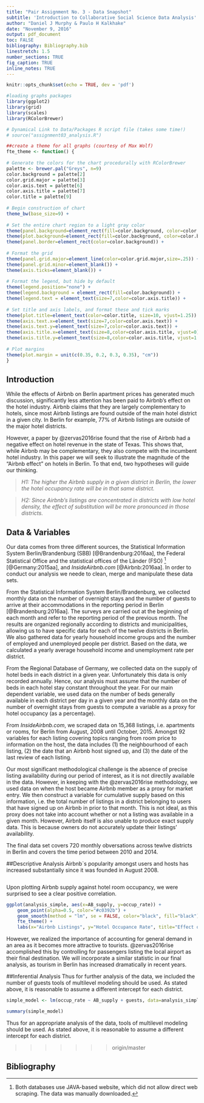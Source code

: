 ```yaml
---
title: "Pair Assignment No. 3 - Data Snapshot"
subtitle: 'Introduction to Collaborative Social Science Data Analysis'
author: "Daniel J Murphy & Paulo H Kalkhake"
date: "November 9, 2016"
output: pdf_document
toc: FALSE
bibliography: Bibliography.bib
linestretch: 1.5
number_sections: TRUE
fig_caption: TRUE
inline_notes: TRUE
---
```


```r
knitr::opts_chunk$set(echo = TRUE, dev = 'pdf')

#loading graphs packages
library(ggplot2)
library(grid)
library(scales)
library(RColorBrewer)

# Dynamical Link to Data/Packages R script file (takes some time!)
# source("assignment03_analysis.R")

##create a theme for all graphs (courtesy of Max Wolf)
fte_theme <- function() {
      
# Generate the colors for the chart procedurally with RColorBrewer
palette <- brewer.pal("Greys", n=9)
color.background = palette[2]
color.grid.major = palette[3]
color.axis.text = palette[6]
color.axis.title = palette[7]
color.title = palette[9]
      
# Begin construction of chart
theme_bw(base_size=9) +
        
# Set the entire chart region to a light gray color
theme(panel.background=element_rect(fill=color.background, color=color.background)) +
theme(plot.background=element_rect(fill=color.background, color=color.background)) +
theme(panel.border=element_rect(color=color.background)) +
      
# Format the grid
theme(panel.grid.major=element_line(color=color.grid.major,size=.25)) +
theme(panel.grid.minor=element_blank()) +
theme(axis.ticks=element_blank()) +
      
# Format the legend, but hide by default
theme(legend.position="none") +
theme(legend.background = element_rect(fill=color.background)) +
theme(legend.text = element_text(size=7,color=color.axis.title)) +
      
# Set title and axis labels, and format these and tick marks
theme(plot.title=element_text(color=color.title, size=10, vjust=1.25)) +
theme(axis.text.x=element_text(size=7,color=color.axis.text)) +
theme(axis.text.y=element_text(size=7,color=color.axis.text)) +
theme(axis.title.x=element_text(size=8,color=color.axis.title, vjust=0)) +
theme(axis.title.y=element_text(size=8,color=color.axis.title, vjust=1.25)) +
      
# Plot margins
theme(plot.margin = unit(c(0.35, 0.2, 0.3, 0.35), "cm"))
}

```

## Introduction
While the effects of Airbnb on Berlin apartment prices has generated much discussion, significantly less attention has been paid to Airbnb's effect on the hotel industry. Airbnb claims that they are largely complementary to hotels, since most Airbnb listings are found outside of the main hotel district in a given city. In Berlin for example, 77% of Airbnb listings are outside of the major hotel districts. 

However, a paper by @zervas2016rise found that the rise of Airbnb had a negative effect on hotel revenue in the state of Texas. This shows that, while Airbnb may be complementary, they also compete with the incumbent hotel industry. In this paper we will seek to illustrate the magnitude of the "Airbnb effect" on hotels in Berlin. To that end, two hypotheses will guide our thinking. 

> *H1: The higher the Airbnb supply in a given district in Berlin, the lower the hotel occupancy rate will be in that same district.*

> *H2: Since Airbnb's listings are concentrated in districts with low hotel density, the effect of substitution will be more pronounced in those districts.*

## Data & Variables
Our data comes from three different sources, the Statistical Information System Berlin/Brandenburg (SBB) [@Brandenburg:2016aa], the Federal Statistical Office and the statistical offices of the Länder (FSO) ^[Both databases use JAVA-based website, which did not allow direct web scraping. The data was manually downloaded.] [@Germany:2015aa], and *InsideAirbnb.com* [@Airbnb:2016aa]. In order to conduct our analysis we neede to clean, merge and manipulate these data sets. 

From the Statistical Information System Berlin/Brandenburg, we collected monthly data on the number of overnight stays and the number of guests to arrive at their accommodations in the reporting period in Berlin [@Brandenburg:2016aa]. The surveys are carried out at the beginning of each month and refer to the reporting period of the previous month. The results are organized regionally according to districts and municipalities, allowing us to have specific data for each of the twelve districts in Berlin. We also gathered data for yearly household income groups and the number of employed and unemployed people per district. Based on the data, we calculated a yearly average household income and unemployment rate per district.

From the Regional Database of Germany, we collected data on the supply of hotel beds in each district in a given year. Unfortunately this data is only recorded annually. Hence, our analysis must assume that the number of beds in each hotel stay constant throughout the year. For our main dependent variable, we used data on the number of beds generally available in each district per day in a given year and the monthly data on the number of overnight stays from guests to compute a variable as a proxy for hotel occupancy (as a percentage).

From *InsideAirbnb.com*, we scraped data on 15,368 listings, i.e. apartments or rooms, for Berlin from August, 2008 until October, 2015. Amongst 92 variables for each listing covering topics ranging from room price to information on the host, the data includes (1) the neighbourhood of each listing, (2) the date that an Airbnb host signed up, and (3) the date of the last review of each listing.  

Our most significant methodological challenge is the absence of precise listing availability during our period of interest, as it is not directily available in the data. However, in keeping with the @zervas2016rise methodology, we used data on when the host became Airbnb member as a proxy for market entry. We then construct a variable for cumulative supply based on this information, i.e. the total number of listings in a district belonging to users that have signed up on Airbnb in prior to that month. This is not ideal, as this proxy does not take into account whether or not a listing was available in a given month. However, Airbnb itself is also unable to produce exact supply data. This is because owners do not accurately update their listings' availability. 

The final data set covers 720 monthly obversations across tewlve districts in Berlin and covers the time period between 2010 and 2014.

##Descriptive Analysis
Airbnb`s popularity amongst users and hosts has increased substantially since it was founded in August 2008. 

```r

```


Upon plotting Airbnb supply against hotel room occupancy, we were surprised to see a clear positive correlation.

```r
ggplot(analysis_simple, aes(x=AB_supply, y=occup_rate)) +
    geom_point(alpha=0.5, color="#c0392b") +
    geom_smooth(method = "lm", se = FALSE, color="black", fill="black") +
    fte_theme() +
    labs(x="Airbnb Listings", y="Hotel Occupance Rate", title="Effect of Airbnb Listings on Hotel Occupancy Rates")
```

However, we realized the importance of accounting for general demand in an area as it becomes more attractive to tourists. @zervas2016rise accomplished this by controlling for passengers listing the local airport as their final destination. We will incorporate a similar statistic in our final analysis, as tourism in Berlin has increased dramatically in recent years. 

##Inferential Analysis
Thus for further analysis of the data, we included the number of guests tools of multilevel modeling should be used. As stated above, it is reasonable to assume a different intercept for each district. 

```r

simple_model <- lm(occup_rate ~ AB_supply + guests, data=analysis_simple)

```

```r

summary(simple_model)

```
Thus for an appropriate analysis of the data, tools of multilevel modeling should be used. As stated above, it is reasonable to assume a different intercept for each district.


>>>>>>> origin/master

## Bibliography


